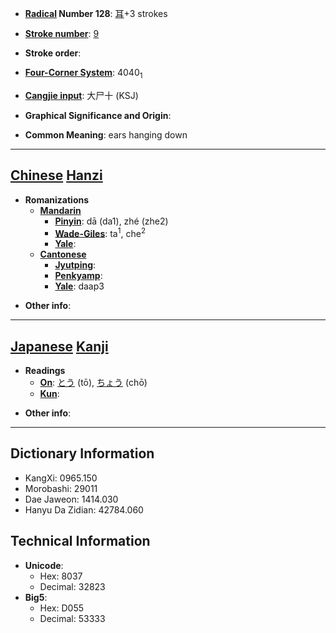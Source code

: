 * '''[[Wiktionary:Chinese radical index| Radical]] Number 128''': [[Wiktionary:Chinese radical index 耳|耳]]+3 strokes

* '''[[Wiktionary:Chinese total strokes index|Stroke number]]''': [[Wiktionary:Chinese total strokes index 9|9]]

* '''Stroke order''': 

* '''[[Wiktionary:Chinese four corner index|Four-Corner System]]''': 4040<sub>1</sub>

* '''[[Wiktionary:Chinese Cangjie index|Cangjie input]]''': 大尸十 (KSJ)

* '''Graphical Significance and Origin''': 

* '''Common Meaning''': ears hanging down

----

== [[Chinese]] [[Hanzi]] ==

* '''Romanizations'''
** '''[[Mandarin]]'''
*** '''[[Pinyin]]''': dā (da1), zhé (zhe2)
*** '''[[Wade-Giles]]''': ta<sup>1</sup>, che<sup>2</sup>
*** '''[[Yale]]''': 
** '''[[Cantonese]]'''
*** '''[[Jyutping]]''':
*** '''[[Penkyamp]]''': 
*** '''[[Yale]]''': daap3

* '''Other info''': 

----

== [[Japanese]] [[Kanji]] ==

* '''Readings'''
** '''[[On]]''': [[とう]] (tō), [[ちょう]] (chō)
** '''[[Kun]]''': 

* '''Other info''':  

----

== Dictionary Information ==

* KangXi: 0965.150
* Morobashi: 29011
* Dae Jaweon: 1414.030
* Hanyu Da Zidian: 42784.060

== Technical Information ==

* '''Unicode''':
** Hex: 8037
** Decimal: 32823
* '''Big5''':
** Hex: D055
** Decimal: 53333